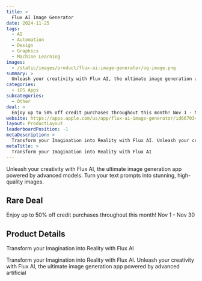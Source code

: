 ```yaml
---
title: >
  Flux AI Image Generator
date: 2024-11-25
tags:
  - AI
  - Automation
  - Design
  - Graphics
  - Machine Learning
images:
  - /static/images/product/flux-ai-image-generator/og-image.png
summary: >
  Unleash your creativity with Flux AI, the ultimate image generation app powered by advanced models. Turn your text prompts into stunning, high-quality images.
categories:
  - iOS Apps
subcategories:
  - Other
deal: >
  Enjoy up to 50% off credit purchases throughout this month! Nov 1 - Nov 30
website: https://apps.apple.com/us/app/flux-ai-image-generator/id6670344892?pt=521486&ct=rarebigdeal2024BF&mt=8
layout: ProductLayout
leaderboardPosition: -1
metaDescription: >
  Transform your Imagination into Reality with Flux AI. Unleash your creativity with Flux AI, the ultimate image generation app powered by advanced artificial
metaTitle: >
  Transform your Imagination into Reality with Flux AI
---
```

Unleash your creativity with Flux AI, the ultimate image generation app powered by advanced models. Turn your text prompts into stunning, high-quality images.

## Rare Deal

Enjoy up to 50% off credit purchases throughout this month! Nov 1 - Nov 30

## Product Details

Transform your Imagination into Reality with Flux AI

Transform your Imagination into Reality with Flux AI. Unleash your creativity with Flux AI, the ultimate image generation app powered by advanced artificial
